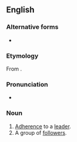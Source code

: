 ==English==

===Alternative forms===
* {{alter|en|follower-ship}}

===Etymology===
From {{suf|en|follower|ship}}.

===Pronunciation===
* {{hyphenation|en|fol|low|er|ship}}

===Noun===
{{en-noun|~}}

# [[adherence|Adherence]] to a [[leader]].
# A group of [[follower]]s.
